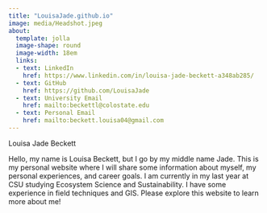 ```yaml
---
title: "LouisaJade.github.io"
image: media/Headshot.jpeg
about: 
  template: jolla
  image-shape: round
  image-width: 18em
  links:
  - text: LinkedIn
    href: https://www.linkedin.com/in/louisa-jade-beckett-a348ab285/
  - text: GitHub
    href: https://github.com/LouisaJade
  - text: University Email
    href: mailto:beckettl@colostate.edu
  - text: Personal Email
    href: mailto:beckett.louisa04@gmail.com
---
```


Louisa Jade Beckett

Hello, my name is Louisa Beckett, but I go by my middle name Jade. This is my personal website where I will share some information about myself, my personal experiences, and career goals. I am currently in my last year at CSU studying Ecosystem Science and Sustainability. I have some experience in field techniques and GIS. Please explore this website to learn more about me!
